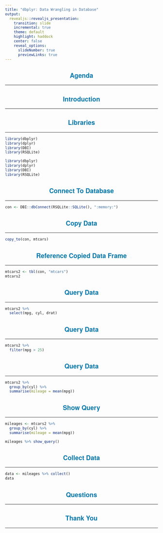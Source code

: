```yaml
---
title: "dbplyr: Data Wrangling in Database"
output: 
  revealjs::revealjs_presentation:
    transition: slide
    incremental: true
    theme: default
    highlight: haddock
    center: false
    reveal_options:
      slideNumber: true
      previewLinks: true
---
```


<style type="text/css">
  .reveal p {
    text-align: left;
    font-size: 20px;
  }
  .reveal body:after {
    content: url(handshake.png);
    position: fixed;
    bottom: 3.5em;
    left: 3.5em;
    box-shadow: 5px 5px 10px #000; 
  }
  .reveal hr {
    border-color: #0077aa;
  }
  .reveal h1, h2, h3, h4, h5, h6 {
    text-transform: capitalize;
    text-align: center;
    color: #0077aa;
    font-family: 'Helvetica Neue';
  }
  .reveal h1 {
    font-size: 24px;
  }
  .reveal ul {
    display: block;
  }
  .reveal ul li {
    color: #3c3c3c; 
    /* set color of list item text */
    list-style: none; 
-  }

  .reveal ul li::before {
      color: #006b6e;  
      /* color of bullet or square */
      content: "\2022"; 
      /* Unicode of character to precede the list item */
      font-size: 1em; 
      /* em or %*/ 
      padding-right: 1.1225em; 
      /* use em*/
      position: relative;
      top: 0em; 
      /* use em or % */
  }
  .reveal ul {
    line-height:150%
  }
  .reveal .fragment {
    font-size: 20px;
  }
  .reveal ol {
    display: block;
  }
</style>

## Agenda

<hr>

## Introduction

<hr>

## Libraries

<hr>

```r
library(dbplyr)
library(dplyr)
library(DBI)
library(RSQLite)
```


```r
library(dbplyr)
library(dplyr)
library(DBI)
library(RSQLite)
```

## Connect to Database

<hr>

```r
con <- DBI::dbConnect(RSQLite::SQLite(), ":memory:")
```

## Copy Data

<hr>

```r
copy_to(con, mtcars)
```

## reference copied data frame

<hr>

```r
mtcars2 <- tbl(con, "mtcars")
mtcars2
```

## query data

<hr>

```r
mtcars2 %>%
  select(mpg, cyl, drat)
```

## query data

<hr>

```r
mtcars2 %>%
  filter(mpg > 25)
```

## query data

<hr>

```r
mtcars2 %>%
  group_by(cyl) %>%
  summarise(mileage = mean(mpg))
```

## show query

<hr>

```r
mileages <- mtcars2 %>%
  group_by(cyl) %>%
  summarise(mileage = mean(mpg))

mileages %>% show_query()
```

## Collect Data

<hr>

```r
data <- mileages %>% collect()
data
```

## Questions

<hr>

## Thank You

<hr>